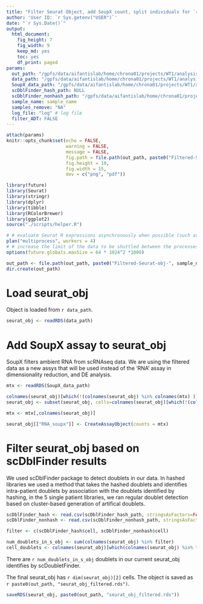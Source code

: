 ```yaml
---
title: "Filter Seurat Object, add SoupX count, split individuals for `r params$sample_name`"
author: 'User ID: `r Sys.getenv("USER")`'
date: "`r Sys.Date()`"
output:
  html_document:
    fig_height: 7
    fig_width: 9
    keep_md: yes
    toc: yes
    df_print: paged
params:
  out_path: "/gpfs/data/aifantislab/home/chrona01/projects/WT1/analysis/01_RNA/data/"
  data_path: "/gpfs/data/aifantislab/home/chrona01/projects/WT1/analysis/01_RNA/data/merged_seurat.rds" 
  SoupX_data_path: "/gpfs/data/aifantislab/home/chrona01/projects/WT1/analysis/01_RNA/data/SoupX_0.05_default/soupX_count_mtx_combined.rds" 
  scDblFinder_hash_path: NULL
  scDblFinder_nonhash_path: "/gpfs/data/aifantislab/home/chrona01/projects/WT1/analysis/01_RNA/data/scDblFinder_non_hashed/non_hashed_doublets_to_filter_combined.csv" 
  sample_name: sample_name
  samples_remove: "NA"
  log_file: "log" # log file
  filter_ADT: FALSE
---
```


```r
attach(params) 
knitr::opts_chunk$set(echo = FALSE,
                      warning = FALSE, 
                      message = FALSE, 
                      fig.path = file.path(out_path, paste0("Filtered-Seurat-obj-", sample_name, "/")),
                      fig.height = 10, 
                      fig.width = 15,
                      dev = c("png", "pdf"))
```

```r
library(future)
library(Seurat)
library(stringr)
library(dplyr)
library(tibble)
library(RColorBrewer)
library(ggplot2)
source("./scripts/helper.R")

# # evaluate Seurat R expressions asynchronously when possible (such as ScaleData) using future package
plan("multiprocess", workers = 4)
# # increase the limit of the data to be shuttled between the processes from default 500MB to 50GB
options(future.globals.maxSize = 64 * 1024^2 *1000)

out_path <- file.path(out_path, paste0("Filtered-Seurat-obj-", sample_name, "/"))
dir.create(out_path)
```

# Load seurat_obj
Object is loaded from `r data_path`.

```r
seurat_obj <- readRDS(data_path)
```

# Add SoupX assay to seurat_obj
SoupX filters ambient RNA from scRNAseq data. We are using the filtered data as a new assys that will be used instead of the 'RNA' assay
in dimensionality reduction, and DE analysis.

```r
mtx <- readRDS(SoupX_data_path)

colnames(seurat_obj)[which(!(colnames(seurat_obj) %in% colnames(mtx) ))]
seurat_obj <- subset(seurat_obj, cells=colnames(seurat_obj)[which(!(colnames(seurat_obj) %in% colnames(mtx) ))], invert=TRUE)

mtx <- mtx[,colnames(seurat_obj)]

seurat_obj[["RNA_soupx"]] <- CreateAssayObject(counts = mtx)
```

# Filter seurat_obj based on scDblFinder results 
We used scDblFinder package to detect doublets in our data. In hashed libraries we used a method that takes the hashed doublets and identifies intra-patient doublets by association with the doublets identified by hashing, 
in the 5 single patient libraries, we ran regular doublet detection based on cluster-based generation of artifical doublets.

```r
scDblFinder_hash <- read.csv(scDblFinder_hash_path, stringsAsFactors=FALSE, row.names=1)
scDblFinder_nonhash <- read.csv(scDblFinder_nonhash_path, stringsAsFactors=FALSE, row.names=1)

filter <- c(scDblFinder_hash$cell, scDblFinder_nonhash$cell)

num_doublets_in_s_obj <- sum(colnames(seurat_obj) %in% filter)
cell_doublets <- colnames(seurat_obj)[which(colnames(seurat_obj) %in% filter)]
```
There are `r num_doublets_in_s_obj` doublets in our current seurat_obj identifies by scDoubletFinder.

The final seurat_obj has `r dim(seurat_obj)[2]` cells. The object is saved as `r paste0(out_path, "seurat_obj_filtered.rds")`.

```r
saveRDS(seurat_obj, paste0(out_path, "seurat_obj_filtered.rds"))
```
